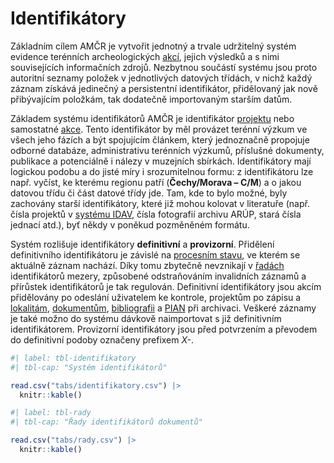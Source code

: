 # Identifikátory

Základním cílem AMČR je vytvořit jednotný a trvale udržitelný systém evidence terénních archeologických [akcí](pojmy.qmd#akce), jejich výsledků a s nimi souvisejících informačních zdrojů.
Nezbytnou součástí systému jsou proto autoritní seznamy položek v jednotlivých datových třídách, v nichž každý záznam získává jedinečný a persistentní identifikátor, přidělovaný jak nově přibývajícím položkám, tak dodatečně importovaným starším datům.

Základem systému identifikátorů AMČR je identifikátor [projektu](pojmy.qmd#projekty) nebo samostatné [akce](pojmy.qmd#akce).
Tento identifikátor by měl provázet terénní výzkum ve všech jeho fázích a být spojujícím článkem, který jednoznačně propojuje odborné databáze, administrativu terénních výzkumů, příslušné dokumenty, publikace a potenciálně i nálezy v muzejních sbírkách.
Identifikátory mají logickou podobu a do jisté míry i srozumitelnou formu: z identifikátoru lze např. vyčíst, ke kterému regionu patří (**Čechy/Morava – C/M**) a o jakou datovou třídu či část datové třídy jde.
Tam, kde to bylo možné, byly zachovány starší identifikátory, které již mohou kolovat v literatuře (např. čísla projektů v [systému IDAV](pojmy.qmd#internetová-databáze-archeologických-výzkumů-idav), čísla fotografií archivu ARÚP, stará čísla jednací atd.), byť někdy v poněkud pozměněném formátu.

Systém rozlišuje identifikátory **definitivní** a **provizorní**.
Přidělení definitivního identifikátoru je závislé na [procesním stavu](procesy.qmd), ve kterém se aktuálně záznam nachází.
Díky tomu zbytečně nevznikají v [řadách](heslare.qmd#archiv-dokumentů) identifikátorů mezery, způsobené odstraňováním invalidních záznamů a přírůstek identifikátorů je tak regulován.
Definitivní identifikátory jsou akcím přidělovány po odeslání uživatelem ke kontrole, projektům po zápisu a [lokalitám](pojmy.qmd#lokality), [dokumentům](pojmy.qmd#dokumenty), [bibliografii](pojmy.qmd#externí-zdroje-bibliografie) a [PIAN](pojmy.qmd#pian) při archivaci.
Veškeré záznamy je také možno do systému dávkově naimportovat s již definitivním identifikátorem.
Provizorní identifikátory jsou před potvrzením a převodem do definitivní podoby označeny prefixem *X-*.

:::{.column-page-inset}
```r
#| label: tbl-identifikatory
#| tbl-cap: "Systém identifikátorů"

read.csv("tabs/identifikatory.csv") |>
  knitr::kable()
```
:::

:::{.column-body}
```r
#| label: tbl-rady
#| tbl-cap: "Řady identifikátorů dokumentů"

read.csv("tabs/rady.csv") |>
  knitr::kable()
```
:::
